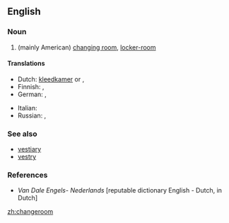 ==English==

===Noun===
{{en-noun}}

# (mainly American) [[changing room]], [[locker-room]]

====Translations====
{{trans-top|changing room}}
* Dutch: [[kleedkamer]] {{g|f}} or {{g|m}}, {{t|nl|kleedlokaal|n}}
* Finnish: {{t|fi|pukuhuone}}, {{t+|fi|pukukoppi}}
* German: {{t|de|Ankleideraum|m}}, {{t+|de|Umkleideraum|m}}
{{trans-mid}}
* Italian: {{t+|it|spogliatoio|m}}
* Russian: {{t+|ru|раздева́лка|f}} {{qualifier|in a gym}}, {{t+|ru|приме́рочная|f}} {{qualifier|in a shop}}
{{trans-bottom}}

===See also===
* [[vestiary]]
* [[vestry]]

===References===
* ''Van Dale Engels- Nederlands'' [reputable dictionary English - Dutch, in Dutch]

[[zh:changeroom]]